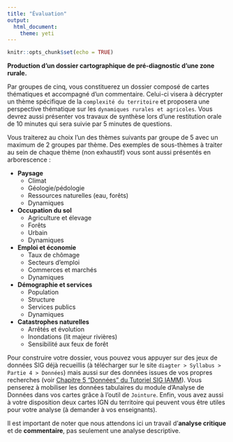 ```yaml
---
title: "Évaluation"
output: 
  html_document: 
    theme: yeti
---
```


```r
knitr::opts_chunk$set(echo = TRUE)
```

**Production d'un dossier cartographique de pré-diagnostic d'une zone rurale.**

Par groupes de cinq, vous constituerez un dossier composé de cartes thématiques et accompagné d'un commentaire. Celui-ci visera à décrypter un thème spécifique de la `complexité du territoire` et proposera une perspective thématique sur les `dynamiques rurales et agricoles`.
Vous devrez aussi présenter vos travaux de synthèse lors d'une restitution orale de 10 minutes qui sera suivie par 5 minutes de questions.

Vous traiterez au choix l'un des thèmes suivants par groupe de 5 avec un maximum de 2 groupes par thème. Des exemples de sous-thèmes à traiter au sein de chaque thème (non exhaustif) vous sont aussi présentés en arborescence :

- **Paysage**
  - Climat
  - Géologie/pédologie
  - Ressources naturelles (eau, forêts)
  - Dynamiques

- **Occupation du sol**
  - Agriculture et élevage
  - Forêts
  - Urbain
  - Dynamiques

- **Emploi et économie**
  - Taux de chômage
  - Secteurs d’emploi
  - Commerces et marchés
  - Dynamiques

- **Démographie et services**
  - Population
  - Structure
  - Services publics
  - Dynamiques

- **Catastrophes naturelles**
  - Arrêtés et évolution
  - Inondations (lit majeur rivières)
  - Sensibilité aux feux de forêt
  
Pour construire votre dossier, vous pouvez vous appuyer sur des jeux de données SIG déjà recueillis (à télécharger sur le site `diagter > Syllabus > Partie 4 > Données`) mais aussi sur des données issues de vos propres recherches (voir [Chapitre 5 "Données" du Tutoriel SIG IAMM](https://bookdown.org/tristan_berchoux/tutorielsig/biblio.html#donnees)).
Vous penserez à mobiliser les données tabulaires du module d'Analyse de Données dans vos cartes grâce à l'outil de `Jointure`.
Enfin, vous avez aussi à votre disposition deux cartes IGN du territoire qui peuvent vous être utiles pour votre analyse (à demander à vos enseignants).

Il est important de noter que nous attendons ici un travail d'**analyse critique** et de **commentaire**, pas seulement une analyse descriptive.
